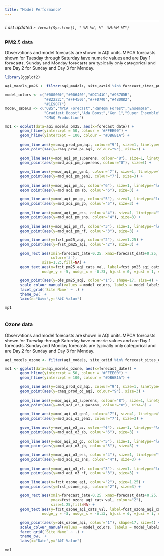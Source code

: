 ```yaml
---
title: "Model Performance"
---
```


<style>
  body {margin-left: 0px;}
  .main-container {max-width: 1350px;}
</style>

<script type="text/JavaScript">
  setTimeout(function() { window.location=window.location;}, 350000);
</script>

<hr> 

<div style = "margin-left: 1px; margin-bottom: 12px; margin-top:-2px;"> 
 _Last updated `r format(Sys.time(), " %B %d, %Y  %H:%M %Z")`_
</div>

<!-- ## {.tabset .tabset-pills} -->

##  {.tabset}

### __PM2.5 data__  
Observations and model forecasts are shown in AQI units. MPCA forecasts shown for Tuesday through Saturday have numeric values and are Day 1 forecasts. Sunday and Monday forecasts are typically only categorical and are Day 2 for Sunday and Day 3 for Monday. <br>
```r
library(ggplot2)

aqi_models_pm25 <- filter(aqi_models, site_catid %in% forecast_sites_pm25$AqsID)

model_colors <- c("#000000","#006400","#DC143C","#9370DB",
                  "#B22222","#FF4500","#FFD700","#4B0082",
                  "#1E90FF")
model_labels <- c("OBS","MPCA Forecast","Random Forest","Ensemble",
                  "Gradient Boost","Ada Boost","Gen 1","Super Ensemble",
                  "CMAQ Production")

mp1 <- ggplot(data=aqi_models_pm25, aes(x=forecast_date)) +
       geom_hline(yintercept = 50, colour = "#FFEE00") +
       geom_hline(yintercept = 100, colour = "#DB6B1A") +
  
       geom_line(aes(y=cmaq_prod_pm_aqi, colour="9"), size=1, linetype="twodash") +
       geom_point(aes(y=cmaq_prod_pm_aqi, colour="9"), size=3) +
  
       geom_line(aes(y=mod_aqi_pm_superens, colour="8"), size=1, linetype="longdash") +
       geom_point(aes(y=mod_aqi_pm_superens, colour="8"), size=3) +
  
       geom_line(aes(y=mod_aqi_pm_gen1, colour="7"), size=1, linetype="longdash") +
       geom_point(aes(y=mod_aqi_pm_gen1, colour="7"), size=3) +
  
       geom_line(aes(y=mod_aqi_pm_ab, colour="6"), size=1, linetype="longdash") +
       geom_point(aes(y=mod_aqi_pm_ab, colour="6"), size=3) +
  
       geom_line(aes(y=mod_aqi_pm_gb, colour="5"), size=1, linetype="longdash") +
       geom_point(aes(y=mod_aqi_pm_gb, colour="5"), size=3) +
  
       geom_line(aes(y=mod_aqi_pm_ens, colour="4"), size=1, linetype="longdash") +
       geom_point(aes(y=mod_aqi_pm_ens, colour="4"), size=3) +
  
       geom_line(aes(y=mod_aqi_pm_rf, colour="3"), size=1, linetype="longdash") +
       geom_point(aes(y=mod_aqi_pm_rf, colour="3"), size=3) +
  
       geom_line(aes(y=fcst_pm25_aqi, colour="2"), size=1.25) +
       geom_point(aes(y=fcst_pm25_aqi, colour="2"), size=3) +

       geom_rect(aes(xmin=forecast_date-0.25, xmax=forecast_date+0.25, ymin=fcst_pm25_aqi_cats_val-49, ymax=fcst_pm25_aqi_cats_val,
                     colour="2"),
                 size=1.25,fill=NA) +
       geom_text(aes(y=fcst_pm25_aqi_cats_val, label=fcst_pm25_aqi_cats_text, colour="2"),
                 nudge_y = -5, nudge_x = -0.23, hjust = 0, vjust = 1, size = 2.5) +
  
       geom_point(aes(y=obs_pm25_aqi, colour="1"), shape=17, size=4) +
       scale_colour_manual(values = model_colors, labels = model_labels, name = "Legend") +
       facet_grid(`Site Name` ~ .) +
       theme_bw() +
       labs(x="Date",y="AQI Value")

mp1
       

```

### __Ozone data__  
Observations and model forecasts are shown in AQI units. MPCA forecasts shown for Tuesday through Saturday have numeric values and are Day 1 forecasts. Sunday and Monday forecasts are typically only categorical and are Day 2 for Sunday and Day 3 for Monday. <br>
```r
aqi_models_ozone <- filter(aqi_models, site_catid %in% forecast_sites_ozone$AqsID)

mo1 <- ggplot(data=aqi_models_ozone, aes(x=forecast_date)) +
       geom_hline(yintercept = 50, colour = "#FFEE00") +
       geom_hline(yintercept = 100, colour = "#DB6B1A") +
  
       geom_line(aes(y=cmaq_prod_o3_aqi, colour="9"), size=1, linetype="twodash") +
       geom_point(aes(y=cmaq_prod_o3_aqi, colour="9"), size=3) +
  
       geom_line(aes(y=mod_aqi_o3_superens, colour="8"), size=1, linetype="longdash") +
       geom_point(aes(y=mod_aqi_o3_superens, colour="8"), size=3) +
  
       geom_line(aes(y=mod_aqi_o3_gen1, colour="7"), size=1, linetype="longdash") +
       geom_point(aes(y=mod_aqi_o3_gen1, colour="7"), size=3) +
  
       geom_line(aes(y=mod_aqi_o3_ab, colour="6"), size=1, linetype="longdash") +
       geom_point(aes(y=mod_aqi_o3_ab, colour="6"), size=3) +
  
       geom_line(aes(y=mod_aqi_o3_gb, colour="5"), size=1, linetype="longdash") +
       geom_point(aes(y=mod_aqi_o3_gb, colour="5"), size=3) +
  
       geom_line(aes(y=mod_aqi_o3_ens, colour="4"), size=1, linetype="longdash") +
       geom_point(aes(y=mod_aqi_o3_ens, colour="4"), size=3) +
  
       geom_line(aes(y=mod_aqi_o3_rf, colour="3"), size=1, linetype="longdash") +
       geom_point(aes(y=mod_aqi_o3_rf, colour="3"), size=3) +
  
       geom_line(aes(y=fcst_ozone_aqi, colour="2"), size=1.25) +
       geom_point(aes(y=fcst_ozone_aqi, colour="2"), size=3) +

       geom_rect(aes(xmin=forecast_date-0.25, xmax=forecast_date+0.25, ymin=fcst_ozone_aqi_cats_val-49, 
                     ymax=fcst_ozone_aqi_cats_val, colour="2"),
                     size=1.25,fill=NA) +
       geom_text(aes(y=fcst_ozone_aqi_cats_val, label=fcst_ozone_aqi_cats_text, colour="2"),
                 nudge_y = -5, nudge_x = -0.23, hjust = 0, vjust = 1, size = 2.5) +
  
       geom_point(aes(y=obs_ozone_aqi, colour="1"), shape=17, size=4) +
       scale_colour_manual(values = model_colors, labels = model_labels, name = "Legend") +
       facet_grid(`Site Name` ~ .) +
       theme_bw() +
       labs(x="Date",y="AQI Value")

mo1
       

```